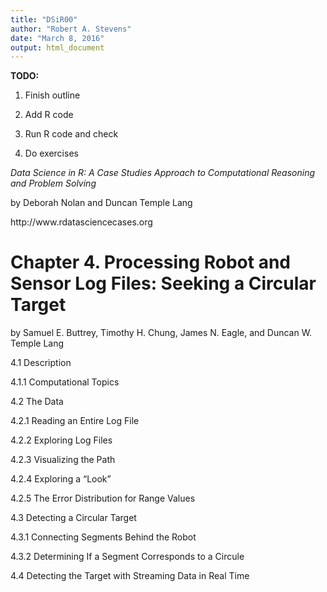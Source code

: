 ```yaml
---
title: "DSiR00"
author: "Robert A. Stevens"
date: "March 8, 2016"
output: html_document
---
```


**TODO:**

1. Finish outline

2. Add R code

3. Run R code and check

4. Do exercises

*Data Science in R: A Case Studies Approach to Computational Reasoning and Problem Solving*

by Deborah Nolan and Duncan Temple Lang

http://www.rdatasciencecases.org

# Chapter 4. Processing Robot and Sensor Log Files: Seeking a Circular Target 

by Samuel E. Buttrey, Timothy H. Chung, James N. Eagle, and Duncan W. Temple Lang

4.1 Description

4.1.1 Computational Topics

4.2 The Data

4.2.1 Reading an Entire Log File

4.2.2 Exploring Log Files

4.2.3 Visualizing the Path

4.2.4 Exploring a “Look”

4.2.5 The Error Distribution for Range Values

4.3 Detecting a Circular Target

4.3.1 Connecting Segments Behind the Robot

4.3.2 Determining If a Segment Corresponds to a Circule

4.4 Detecting the Target with Streaming Data in Real Time
